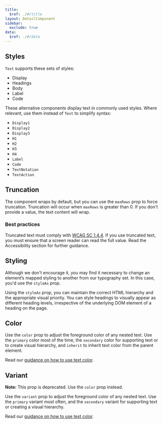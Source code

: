 ```yaml
---
title:
  $ref: ./#/title
layout: DetailComponent
sidebar:
  exclude: true
data:
  $ref: ./#/data
---
```


<LivePreview componentName="text" exampleName="Styles">

## Styles

`Text` supports these sets of styles:

- Display
- Headings
- Body
- Label
- Code

These alternative components display text in commonly used styles. Where relevant, use them instead of `Text` to simplify syntax:

- `Display1`
- `Display2`
- `Display3`
- `H1`
- `H2`
- `H3`
- `H4`
- `Label`
- `Code`
- `TextNotation`
- `TextAction`

</LivePreview>

<LivePreview componentName="text" exampleName="Truncation">

## Truncation

The component wraps by default, but you can use the `maxRows` prop to force truncation. Truncation will occur when `maxRows` is greater than 0. If you don't provide a value, the text content will wrap.

### Best practices

Truncated text must comply with [WCAG SC 1.4.4](https://www.w3.org/WAI/WCAG21/Understanding/resize-text.html). If you use truncated text, you must ensure that a screen reader can read the full value. Read the Accessibility section for further guidance.

</LivePreview>

<LivePreview componentName="text" exampleName="Styling">

## Styling

Although we don't encourage it, you may find it necessary to change an element’s mapped styling to another from our typography set. In this case, you'd use the `styleAs` prop.

Using the `styleAs` prop, you can maintain the correct HTML hierarchy and the appropriate visual priority. You can style headings to visually appear as different heading levels, irrespective of the underlying DOM element of a heading on the page.

</LivePreview>

<LivePreview componentName="text" exampleName="Color">

## Color

Use the `color` prop to adjust the foreground color of any nested text. Use the `primary` color most of the time, the `secondary` color for supporting text or to create visual hierarchy, and `inherit` to inherit text color from the parent element.

Read our [guidance on how to use text color](/salt/foundations/typography#color).

</LivePreview>

<LivePreview componentName="text" exampleName="Variant" >

## Variant

**Note:** This prop is deprecated. Use the `color` prop instead.

Use the `variant` prop to adjust the foreground color of any nested text. Use the `primary` variant most often, and the `secondary` variant for supporting text or creating a visual hierarchy.

Read our [guidance on how to use text color](/salt/foundations/typography#color).

</LivePreview>
